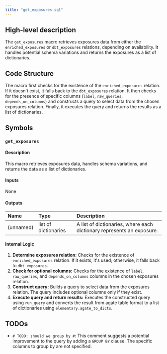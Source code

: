 ```yaml
---
title: "get_exposures.sql"
---
```


## High-level description
The `get_exposures` macro retrieves exposures data from either the `enriched_exposures` or `dbt_exposures` relations, depending on availability. It handles potential schema variations and returns the exposures as a list of dictionaries.

## Code Structure
The macro first checks for the existence of the `enriched_exposures` relation. If it doesn't exist, it falls back to the `dbt_exposures` relation. It then checks for the presence of specific columns (`label`, `raw_queries`, `depends_on_columns`) and constructs a query to select data from the chosen exposures relation. Finally, it executes the query and returns the results as a list of dictionaries.

## Symbols
### `get_exposures`
#### Description
This macro retrieves exposures data, handles schema variations, and returns the data as a list of dictionaries.

#### Inputs
None

#### Outputs
| Name | Type | Description |
|:-----|:-----|:------------|
| (unnamed) | list of dictionaries | A list of dictionaries, where each dictionary represents an exposure. |

#### Internal Logic
1. **Determine exposures relation:** Checks for the existence of `enriched_exposures` relation. If it exists, it's used; otherwise, it falls back to `dbt_exposures`.
2. **Check for optional columns:** Checks for the existence of `label`, `raw_queries`, and `depends_on_columns` columns in the chosen exposures relation.
3. **Construct query:** Builds a query to select data from the exposures relation. The query includes optional columns only if they exist.
4. **Execute query and return results:** Executes the constructed query using `run_query` and converts the result from agate table format to a list of dictionaries using `elementary.agate_to_dicts`.

## TODOs
- `# TODO: should we group by #`: This comment suggests a potential improvement to the query by adding a `GROUP BY` clause. The specific columns to group by are not specified. 
